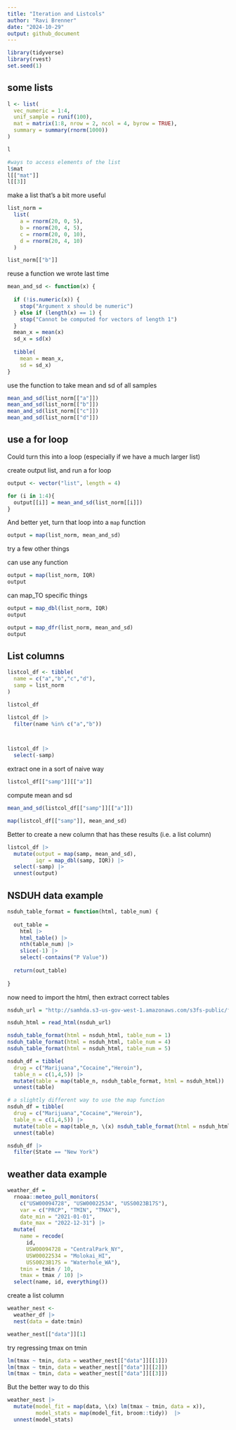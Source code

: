 ```yaml
---
title: "Iteration and Listcols"
author: "Ravi Brenner"
date: "2024-10-29"
output: github_document
---
```


```r
library(tidyverse)
library(rvest)
set.seed(1)
```

## some lists
```r
l <- list(
  vec_numeric = 1:4,
  unif_sample = runif(100),
  mat = matrix(1:8, nrow = 2, ncol = 4, byrow = TRUE),
  summary = summary(rnorm(1000))
)

l

#ways to access elements of the list
l$mat
l[["mat"]]
l[[3]]
```

make a list that's a bit more useful
```r
list_norm = 
  list(
    a = rnorm(20, 0, 5),
    b = rnorm(20, 4, 5),
    c = rnorm(20, 0, 10),
    d = rnorm(20, 4, 10)
  )

list_norm[["b"]]
```

reuse a function we wrote last time
```r
mean_and_sd <- function(x) {
  
  if (!is.numeric(x)) {
    stop("Argument x should be numeric")
  } else if (length(x) == 1) {
    stop("Cannot be computed for vectors of length 1")
  }
  mean_x = mean(x)
  sd_x = sd(x)
  
  tibble(
    mean = mean_x,
    sd = sd_x)
}
```

use the function to take mean and sd of all samples
```r
mean_and_sd(list_norm[["a"]])
mean_and_sd(list_norm[["b"]])
mean_and_sd(list_norm[["c"]])
mean_and_sd(list_norm[["d"]])
```

## use a for loop
Could turn this into a loop (especially if we have a much larger list)

create output list, and run a for loop
```r
output <- vector("list", length = 4)

for (i in 1:4){
  output[[i]] = mean_and_sd(list_norm[[i]])
}
```

And better yet, turn that loop into a `map` function

```r
output = map(list_norm, mean_and_sd)
```

try a few other things

can use any function
```r
output = map(list_norm, IQR)
output
```

can map_TO specific things
```r
output = map_dbl(list_norm, IQR)
output

output = map_dfr(list_norm, mean_and_sd)
output
```

## List columns

```r
listcol_df <- tibble(
  name = c("a","b","c","d"),
  samp = list_norm
)

listcol_df 

listcol_df |>
  filter(name %in% c("a","b"))



listcol_df |>
  select(-samp)
```

extract one in a sort of naive way
```r
listcol_df[["samp"]][["a"]]
```

compute mean and sd
```r
mean_and_sd(listcol_df[["samp"]][["a"]])

map(listcol_df[["samp"]], mean_and_sd)
```

Better to create a new column that has these results (i.e. a list column)
```r
listcol_df |>
  mutate(output = map(samp, mean_and_sd),
         iqr = map_dbl(samp, IQR)) |>
  select(-samp) |>
  unnest(output)
```

## NSDUH data example

```r
nsduh_table_format = function(html, table_num) {
  
  out_table = 
    html |> 
    html_table() |> 
    nth(table_num) |> 
    slice(-1) |> 
    select(-contains("P Value"))
  
  return(out_table)
  
}
```

now need to import the html, then extract correct tables
```r
nsduh_url = "http://samhda.s3-us-gov-west-1.amazonaws.com/s3fs-public/field-uploads/2k15StateFiles/NSDUHsaeShortTermCHG2015.htm"

nsduh_html = read_html(nsduh_url)
```

```r
nsduh_table_format(html = nsduh_html, table_num = 1)
nsduh_table_format(html = nsduh_html, table_num = 4)
nsduh_table_format(html = nsduh_html, table_num = 5)
```

```r
nsduh_df = tibble(
  drug = c("Marijuana","Cocaine","Heroin"),
  table_n = c(1,4,5)) |>
  mutate(table = map(table_n, nsduh_table_format, html = nsduh_html)) |>
  unnest(table)

# a slightly different way to use the map function
nsduh_df = tibble(
  drug = c("Marijuana","Cocaine","Heroin"),
  table_n = c(1,4,5)) |>
  mutate(table = map(table_n, \(x) nsduh_table_format(html = nsduh_html, table_num = x))) |>
  unnest(table)

nsduh_df |>
  filter(State == "New York")
```


## weather data example
```r
weather_df = 
  rnoaa::meteo_pull_monitors(
    c("USW00094728", "USW00022534", "USS0023B17S"),
    var = c("PRCP", "TMIN", "TMAX"), 
    date_min = "2021-01-01",
    date_max = "2022-12-31") |>
  mutate(
    name = recode(
      id, 
      USW00094728 = "CentralPark_NY", 
      USW00022534 = "Molokai_HI",
      USS0023B17S = "Waterhole_WA"),
    tmin = tmin / 10,
    tmax = tmax / 10) |>
  select(name, id, everything())
```

create a list column
```r
weather_nest <- 
  weather_df |>
  nest(data = date:tmin)
```

```r
weather_nest[["data"]][1]
```

try regressing tmax on tmin
```r
lm(tmax ~ tmin, data = weather_nest[["data"]][[1]])
lm(tmax ~ tmin, data = weather_nest[["data"]][[2]])
lm(tmax ~ tmin, data = weather_nest[["data"]][[3]])
```

But the better way to do this
```r
weather_nest |>
  mutate(model_fit = map(data, \(x) lm(tmax ~ tmin, data = x)),
         model_stats = map(model_fit, broom::tidy))  |>
  unnest(model_stats)
```


